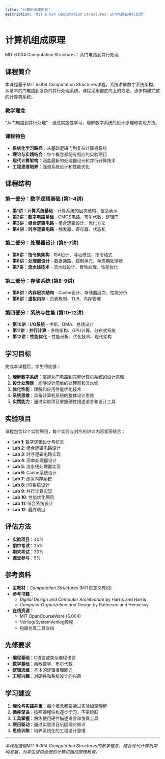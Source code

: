 ```yaml
---
title: "计算机组成原理"
description: "MIT 6.004 Computation Structures：从门电路到并行处理"
---
```


# 计算机组成原理

MIT 6.004 Computation Structures：从门电路到并行处理

## 课程简介

本课程基于MIT 6.004 Computation Structures课程，系统讲解数字系统架构，从基本的门电路到复杂的并行处理系统。课程采用自底向上的方法，逐步构建完整的计算机系统。

### 教学理念

"从门电路到并行处理" - 通过实践性学习，理解数字系统的设计原理和实现方法。

### 课程特色

- **系统化学习路径**：从基础逻辑门到复杂计算机系统
- **理论与实践结合**：每个概念都配有相应的实验项目
- **现代计算架构**：涵盖最新的处理器设计和并行计算技术
- **工程思维培养**：强调系统设计和性能优化

## 课程结构

### 第一部分：数字逻辑基础 (第1-4讲)
- **第1讲：计算系统基础** - 计算系统的层次结构、信息表示
- **第2讲：数字电路基础** - CMOS电路、布尔代数、逻辑门
- **第3讲：组合逻辑电路** - 组合逻辑设计、优化方法
- **第4讲：时序逻辑电路** - 触发器、寄存器、状态机

### 第二部分：处理器设计 (第5-7讲)
- **第5讲：指令集架构** - ISA设计、寻址模式、指令格式
- **第6讲：处理器设计** - 数据通路、控制单元、单周期处理器
- **第7讲：流水线技术** - 流水线设计、冒险处理、性能优化

### 第三部分：存储系统 (第8-9讲)
- **第8讲：内存层次结构** - Cache设计、存储器层次、性能分析
- **第9讲：虚拟内存** - 页表机制、TLB、内存管理

### 第四部分：系统与性能 (第10-12讲)
- **第10讲：I/O系统** - 中断、DMA、总线设计
- **第11讲：并行计算** - 多核架构、GPU计算、分布式系统
- **第12讲：性能优化** - 性能分析、优化技术、现代架构

## 学习目标

完成本课程后，学生将能够：

1. **理解数字系统**：掌握从门电路到完整计算机系统的设计原理
2. **设计处理器**：能够设计简单的处理器和流水线
3. **优化性能**：理解和应用性能优化技术
4. **系统思维**：具备计算机系统的整体设计思维
5. **实践能力**：通过实验项目掌握硬件描述语言和设计工具

## 实验项目

课程包含12个实验项目，每个实验与对应的讲义内容紧密结合：

- **Lab 1**: 数字逻辑设计与仿真
- **Lab 2**: 组合逻辑电路设计
- **Lab 3**: 时序逻辑电路实现
- **Lab 4**: 简单处理器设计
- **Lab 5**: 流水线处理器实现
- **Lab 6**: Cache系统设计
- **Lab 7**: 虚拟内存系统
- **Lab 8**: I/O系统设计
- **Lab 9**: 并行计算实现
- **Lab 10**: 性能优化项目
- **Lab 11**: 综合系统设计
- **Lab 12**: 最终项目

## 评估方法

- **实验项目**：40%
- **期中考试**：25%
- **期末考试**：30%
- **课堂参与**：5%

## 参考资料

- **主教材**：*Computation Structures* (MIT自定义教材)
- **参考书籍**：
  - *Digital Design and Computer Architecture* by Harris and Harris
  - *Computer Organization and Design* by Patterson and Hennessy
- **在线资源**：
  - MIT OpenCourseWare (6.004)
  - Verilog/SystemVerilog教程
  - 电路仿真工具文档

## 先修要求

- **编程基础**：C语言或类似编程语言
- **数学基础**：离散数学、布尔代数
- **逻辑思维**：基本的逻辑推理能力
- **工程兴趣**：对硬件和系统设计的兴趣

## 学习建议

1. **理论与实践并重**：每个概念都要通过实验加深理解
2. **循序渐进**：按照课程结构逐步学习，不要跳跃
3. **工具掌握**：熟练使用硬件描述语言和仿真工具
4. **项目驱动**：通过实验项目巩固理论知识
5. **思维训练**：培养系统化的工程设计思维

---

*本课程遵循MIT 6.004 Computation Structures的教学理念，结合现代计算机架构发展，为学生提供全面的计算机组成原理教育。*
